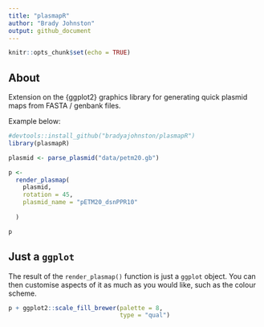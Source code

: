 ```yaml
---
title: "plasmapR"
author: "Brady Johnston"
output: github_document
---
```


```r
knitr::opts_chunk$set(echo = TRUE)
```

## About

Extension on the {ggplot2} graphics library for generating
quick plasmid maps from FASTA / genbank files.

Example below:

```r
#devtools::install_github("bradyajohnston/plasmapR")
library(plasmapR)

plasmid <- parse_plasmid("data/petm20.gb")

p <-
  render_plasmap(
    plasmid,
    rotation = 45,
    plasmid_name = "pETM20_dsnPPR10"
    
  )

p
```

## Just a `ggplot`
The result of the `render_plasmap()` function is just a `ggplot` object. You 
can then customise aspects of it as much as you would like, such as the 
colour scheme.

```r
p + ggplot2::scale_fill_brewer(palette = 8, 
                               type = "qual")
```


